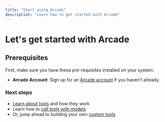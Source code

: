 ```yaml
---
title: "Start using Arcade"
description: "Learn how to get started with Arcade"
---
```



# Let's get started with Arcade

<GettingStarted />

## Prerequisites

First, make sure you have these pre-requisites installed on your system:

- **Arcade Account**: Sign up for an [Arcade account](https://account.arcade.dev/register?return_to=https%3A%2F%2Fapi.arcade.dev%2Fdashboard%2Fwelcome) if you haven't already.

<Prerequisites />

### Next steps

- [Learn about tools](use-tools/tools-overview) and how they work
- Learn how to [call tools with models](use-tools/call-tools-with-models)
- Or, jump ahead to building your own [custom tools](build-tools/create-a-toolkit)

